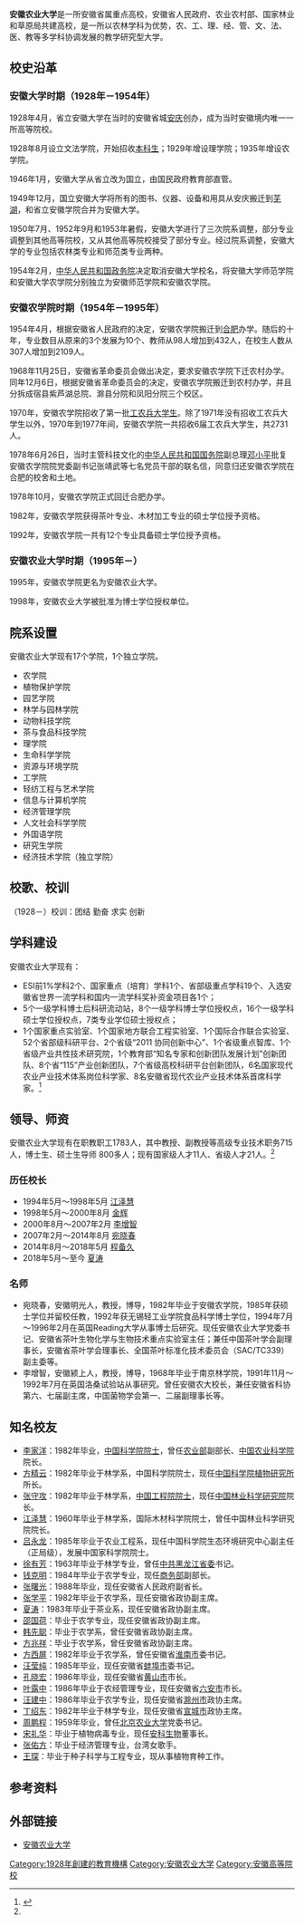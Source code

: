 {{Infobox University
|Name = 安徽农业大学
|EnglishName = '''Anhui Agricultural University'''
|anniversary = 10月20日（公历）
|address = {{PRC}}[[安徽省|安徽省]][[合肥市|合肥市]]长江西路130号
|Former_names = 省立安徽大学农学院<br />国立安徽大学农学院<br />安徽农学院
|magazine = 《安徽农业大学学报》
|SealImage = 
|SealInfo = 安徽农业大学校徽
|image_name = Anhui Agricultural University.jpg
|image_size = 280px
|Motto = 团结 勤奋 求实 创新
|secretary = 江春
|Established = {{flagdeco|ROC|1921-1922}}民国十七年（1928年）
|Type = [[公立大学|公立大学]]<br />[[省部共建大学|省部共建大学]]<br />[[省属重点院校|省属重点院校]]<br />[[中西部高校基础能力建设工程|中西部高校基础能力建设工程]]院校<br />[[卓越农林人才教育培养计划|卓越农林人才教育培养计划]]<br />[[安徽省高等教育振兴计划|安徽省高等教育振兴计划]]
|president = 夏涛
|country = {{PRC}}[[中华人民共和国|中华人民共和国]]
|province = 安徽省
|city = 合肥市
|Campus = 市区
|Affiliations = [[File:National_Emblem_of_the_People's_Republic_of_China.svg|18px]][[中华人民共和国|中华人民共和国]][[安徽省人民政府|安徽省人民政府]]
|教师 = 
|Student = 22100人（2019年3月）
|职工 = 1783人（2019年3月）
|研究生 = 3307人（2019年3月）
|博士生 = 
|books = 148万册（2014年2月）
|color = <span style="background: #63a50a; border: none; color: #fff; padding: 2px 20px;">橄榄绿</span>
|area = 210公顷
|坐标 = {{coord|31|51|36.189|N|117|15|27.983|E|region:CN_type:edu|display=inline}}
|vice-president = 马传喜<br />蒋家平<br />韩军
|logo = [[File:安徽农业大学（校徽+文字）.png|280px]]
|Website = {{url|https://www.ahau.edu.cn/|安徽农业大学}}<br />{{url|https://xyhui.ahau.edu.cn/|安徽农业大学校友会}}
|zip = 230036
}}
{{文物保护单位
| 级别 = 省级
| 说明 = 
| 省名 = 安徽省
| 图片 = 
| 名称 = 安徽农业大学主教学楼
| 编号 = 5-37
| 分类 = 近现代重要史迹及代表性建筑
| 时代 = 中华人民共和国
| 所在 = 合肥市蜀山区长江西路130号
| 登录 = 2012年
}}

'''安徽农业大学'''是一所安徽省属重点高校，安徽省人民政府、农业农村部、国家林业和草原局共建高校，是一所以农林学科为优势，农、工、理、经、管、文、法、医、教等多学科协调发展的教学研究型大学。

==校史沿革==
===安徽大学时期（1928年－1954年）===
1928年4月，省立安徽大学在当时的安徽省城[[安庆|安庆]]创办，成为当时安徽境内唯一一所高等院校。

1928年8月设立文法学院，开始招收[[本科生|本科生]]；1929年增设理学院；1935年增设农学院。

1946年1月，安徽大学从省立改为国立，由国民政府教育部直管。

1949年12月，国立安徽大学将所有的图书、仪器、设备和用具从安庆搬迁到[[芜湖|芜湖]]，和省立安徽学院合并为安徽大学。

1950年7月、1952年9月和1953年暑假，安徽大学进行了三次院系调整，部分专业调整到其他高等院校，又从其他高等院校接受了部分专业。经过院系调整，安徽大学的专业包括农林类专业和师范类专业两种。

1954年2月，[[中华人民共和国|中华人民共和国]][[政务院|政务院]]决定取消安徽大学校名，将安徽大学师范学院和安徽大学农学院分别独立为安徽师范学院和安徽农学院。

===安徽农学院时期（1954年－1995年）===

1954年4月，根据安徽省人民政府的决定，安徽农学院搬迁到[[合肥|合肥]]办学。随后的十年，专业数目从原来的3个发展为10个、教师从98人增加到432人，在校生人数从307人增加到2109人。

1968年11月25日，安徽省革命委员会做出决定，要求安徽农学院下迁农村办学。同年12月6日，根据安徽省革命委员会的决定，安徽农学院搬迁到农村办学，并且分拆成宿县紫芦湖总院、滁县分院和凤阳分院三个校区。

1970年，安徽农学院招收了第一批[[工农兵大学生|工农兵大学生]]。除了1971年没有招收工农兵大学生以外，1970年到1977年间，安徽农学院一共招收6届工农兵大学生，共2731人。

1978年6月26日，当时主管科技文化的[[中华人民共和国国务院|中华人民共和国国务院]]副总理[[邓小平|邓小平]]批复安徽农学院院党委副书记张靖武等七名党员干部的联名信，同意归还安徽农学院在合肥的校舍和土地。

1978年10月，安徽农学院正式回迁合肥办学。

1982年，安徽农学院获得茶叶专业、木材加工专业的硕士学位授予资格。

1992年，安徽农学院一共有12个专业具备硕士学位授予资格。

===安徽农业大学时期（1995年－）===
1995年，安徽农学院更名为安徽农业大学。

1998年，安徽农业大学被批准为博士学位授权单位。

==院系设置==
安徽农业大学现有17个学院，1个独立学院。
*农学院 
*植物保护学院 
*园艺学院 
*林学与园林学院 
*动物科技学院 
*茶与食品科技学院 
*理学院 
*生命科学学院 
*资源与环境学院 
*工学院   
*轻纺工程与艺术学院 
*信息与计算机学院 
*经济管理学院 
*人文社会科学学院 
*外国语学院
*研究生学院
*经济技术学院（独立学院）

==校歌、校训==
（1928－）校训：团结 勤奋 求实 创新

==学科建设==
安徽农业大学现有：
*ESI前1%学科2个、国家重点（培育）学科1个、省部级重点学科19个、入选安徽省世界一流学科和国内一流学科奖补资金项目各1个；
*5个一级学科博士后科研流动站，8个一级学科博士学位授权点，16个一级学科硕士学位授权点，7类专业学位硕士授权点；
*1个国家重点实验室、1个国家地方联合工程实验室、1个国际合作联合实验室、52个省部级科研平台、2个省级“2011 协同创新中心”、1个省级重点智库、1个省级产业共性技术研究院，1个教育部“知名专家和创新团队发展计划”创新团队、8个省“115”产业创新团队，7个省级高校科研平台创新团队，6名国家现代农业产业技术体系岗位科学家、8名安徽省现代农业产业技术体系首席科学家。<ref name=":0">{{Cite web|url=https://www.ahau.edu.cn/xxgk/xxjj/index.htm|title=安徽农业大学简介|accessdate=2019-05-09|author=安徽农业大学|date=2019-04|work=www.ahau.edu.cn|publisher=|archive-url=https://web.archive.org/web/20190509172715/https://www.ahau.edu.cn/xxgk/xxjj/index.htm|archive-date=2019-05-09|dead-url=yes}}</ref>

==领导、师资==
安徽农业大学现有在职教职工1783人，其中教授、副教授等高级专业技术职务715人，博士生、硕士生导师 800多人；现有国家级人才11人、省级人才21人。<ref name=":0" />

===历任校长===
*1994年5月～1998年5月 [[江泽慧|江泽慧]]
*1998年5月～2000年8月 [[金辉|金辉]]
*2000年8月～2007年2月 [[李增智|李增智]]
*2007年2月～2014年8月 [[宛晓春|宛晓春]]
*2014年8月～2018年5月 [[程备久|程备久]]
*2018年5月～至今 [[夏涛|夏涛]]

===名师===
*宛晓春，安徽明光人，教授，博导，1982年毕业于安徽农学院，1985年获硕士学位并留校任教，1992年获无锡轻工业学院食品科学博士学位，1994年7月～1996年2月在英国Reading大学从事博士后研究。现任安徽农业大学党委书记、安徽省茶叶生物化学与生物技术重点实验室主任；兼任中国茶叶学会副理事长，安徽省茶叶学会理事长、全国茶叶标准化技术委员会（SAC/TC339）副主委等。
*李增智，安徽颍上人，教授，博导，1968年毕业于南京林学院，1991年11月～1992年7月在英国洛桑试验站从事研究。曾任安徽农大校长，兼任安徽省科协第六、七届副主席，中国菌物学会第一、二届副理事长等。

==知名校友==
*[[李家洋|李家洋]]：1982年毕业，[[中国科学院院士|中国科学院院士]]，曾任[[中华人民共和国农业部|农业部]]副部长、[[中国农业科学院|中国农业科学院]]院长。
*[[方精云|方精云]]：1982年毕业于林学系，中国科学院院士，现任[[中国科学院植物研究所|中国科学院植物研究所]]所长。
*[[张守攻|张守攻]]：1982年毕业于林学系，[[中国工程院院士|中国工程院院士]]，现任[[中国林业科学研究院|中国林业科学研究院]]院长。
*[[江泽慧|江泽慧]]：1960年毕业于林学系，国际木材科学院院士，曾任中国林业科学研究院院长。
*[[吕永龙|吕永龙]]：1985年毕业于农业工程系，现任中国科学院生态环境研究中心副主任（正局级），发展中国家科学院院士。
*[[徐有芳|徐有芳]]：1963年毕业于林学专业，曾任[[中共黑龙江省委|中共黑龙江省委]]书记。
*[[钱克明|钱克明]]：1984年毕业于农学专业，现任[[中华人民共和国商务部|商务部]]副部长。
*[[张曙光_(1966年)|张曙光]]：1988年毕业，现任安徽省人民政府副省长。
*[[张学平|张学平]]：1982年毕业于农学系，现任安徽省政协副主席。
*[[夏涛|夏涛]]：1983年毕业于茶业系，现任安徽省政协副主席。
*[[邵国荷|邵国荷]]：毕业于农学专业，现任安徽省政协副主席。
*[[韩先聪|韩先聪]]：毕业于农学系，曾任安徽省政协副主席。
*[[方兆祥|方兆祥]]：毕业于农学系，曾任安徽省政协副主席。
*[[方西屏|方西屏]]：1982年毕业于农学系，曾任安徽省[[淮南市|淮南市]]委书记。
*[[汪莹纯|汪莹纯]]：1985年毕业，现任安徽省[[蚌埠市|蚌埠市]]委书记。
*[[孔晓宏|孔晓宏]]：1986年毕业，现任安徽省[[黄山市|黄山市]]市长。
*[[叶露中|叶露中]]：1986年毕业于农经管理专业，现任安徽省[[六安市|六安市]]市长。
*[[汪建中|汪建中]]：1986年毕业于农学专业，现任安徽省[[滁州市|滁州市]]政协主席。
*[[丁绍东|丁绍东]]：1982年毕业于林学专业，现任安徽省[[宣城市|宣城市]]政协主席。
*[[周鹏程|周鹏程]]：1959年毕业，曾任[[北京农业大学|北京农业大学]]党委书记。
*[[宋礼华|宋礼华]]：毕业于植物病毒专业，现任[[安科生物|安科生物]]董事长。
*[[张佑方|张佑方]]：毕业于经济管理专业，台湾女歌手。
*[[王琛|王琛]]：毕业于种子科学与工程专业，现从事植物育种工作。

==参考资料==
<references responsive="" />

==外部链接==
*[http://www.ahau.edu.cn/ 安徽农业大学] {{Wayback|url=http://www.ahau.edu.cn/ |date=20210213221625 }}

{{安徽高等院校}}
{{中华人民共和国中西部高校基础能力建设工程}}
{{中华人民共和国省部共建制高等院校}}
{{Anhui topics}}
{{合肥市境内的安徽省文物保护单位}}
{{合肥市文保单位}}
[[Category:1928年創建的教育機構|Category:1928年創建的教育機構]]
[[Category:安徽农业大学|Category:安徽农业大学]]
[[Category:安徽高等院校|Category:安徽高等院校]]